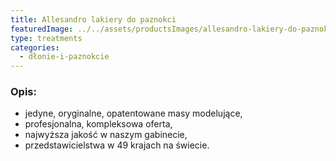```yaml
---
title: Allesandro lakiery do paznokci
featuredImage: ../../assets/productsImages/allesandro-lakiery-do-paznokci.jpg
type: treatments
categories:
  - dłonie-i-paznokcie
---
```


<h3>Opis:</h3>

- jedyne, oryginalne, opatentowane masy modelujące,
- profesjonalna, kompleksowa oferta,
- najwyższa jakość w naszym gabinecie,
- przedstawicielstwa w 49 krajach na świecie.
